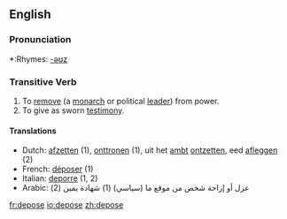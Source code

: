 ==English==

===Pronunciation===
*:Rhymes: [[Rhymes:English:-əʊz|-əʊz]]

===Transitive Verb===
{{en-verb|depos|ing}}

# To [[remove]] (a [[monarch]] or political [[lead]]er) from power.
# To give as sworn [[testimony]].

====Translations====
*Dutch: [[afzetten]] (1), [[onttronen]] (1), uit het [[ambt]] [[ontzetten]], eed [[afleggen]] (2)
*French: [[déposer]] (1)
*Italian: [[deporre]] (1, 2)
*Arabic: عزل أو إزاحة شخص من موقع ما (سياسي) (1) شهادة يمين (2)

[[fr:depose]]
[[io:depose]]
[[zh:depose]]